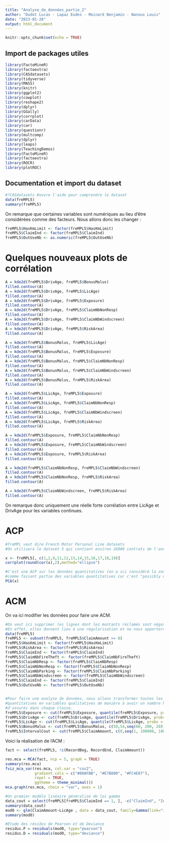 ```yaml
---
title: "Analyse_de_données_partie_2"
author: "Dudot Lucas - Lapaz Eudes - Moinard Benjamin - Nanoux Louis"
date: "2023-01-28"
output: html_document
---
```


```r
knitr::opts_chunk$set(echo = TRUE)
```

## Import de packages utiles

```r
library(FactoMineR)
library(factoextra)
library(CASdatasets)
library(tidyverse)
library(MASS)
library(knitr)
library(ggplot2)
library(cowplot)
library(reshape2)
library(dplyr)
library(GGally)
library(corrplot)
library(carData) 
library(car)
library(questionr)
library(multcomp)
library(dplyr)
library(leaps)
library(TeachingDemos)
library(FactoMineR)
library(factoextra)
library(ROCR)
library(plotROC)
```

## Documentation et import du dataset

```r
#?CASdatasets #ouvre l'aide pour comprendre le dataset
data(freMPL5)
summary(freMPL5)
```

On remarque que certaines variables sont numériques au lieu d'être considérées comme des facteurs. Nous allons donc les changer :

```r
freMPL5$HasKmLimit <- factor(freMPL5$HasKmLimit)
freMPL5$ClaimInd <- factor(freMPL5$ClaimInd)
freMPL5$OutUseNb <- as.numeric(freMPL5$OutUseNb)
```

# Quelques nouveaux plots de corrélation

```r
A = kde2d(freMPL5$DrivAge, freMPL5$BonusMalus)
filled.contour(A)
A = kde2d(freMPL5$DrivAge, freMPL5$LicAge)
filled.contour(A)
A = kde2d(freMPL5$DrivAge, freMPL5$Exposure)
filled.contour(A)
A = kde2d(freMPL5$DrivAge, freMPL5$ClaimNbNonResp)
filled.contour(A)
A = kde2d(freMPL5$DrivAge, freMPL5$ClaimNbWindscreen)
filled.contour(A)
A = kde2d(freMPL5$DrivAge, freMPL5$RiskArea)
filled.contour(A)
```

```r
A = kde2d(freMPL5$BonusMalus, freMPL5$LicAge)
filled.contour(A)
A = kde2d(freMPL5$BonusMalus, freMPL5$Exposure)
filled.contour(A)
A = kde2d(freMPL5$BonusMalus, freMPL5$ClaimNbNonResp)
filled.contour(A)
A = kde2d(freMPL5$BonusMalus, freMPL5$ClaimNbWindscreen)
filled.contour(A)
A = kde2d(freMPL5$BonusMalus, freMPL5$RiskArea)
filled.contour(A)
```

```r
A = kde2d(freMPL5$LicAge, freMPL5$Exposure)
filled.contour(A)
A = kde2d(freMPL5$LicAge, freMPL5$ClaimNbNonResp)
filled.contour(A)
A = kde2d(freMPL5$LicAge, freMPL5$ClaimNbWindscreen)
filled.contour(A)
A = kde2d(freMPL5$LicAge, freMPL5$RiskArea)
filled.contour(A)
```

```r
A = kde2d(freMPL5$Exposure, freMPL5$ClaimNbNonResp)
filled.contour(A)
A = kde2d(freMPL5$Exposure, freMPL5$ClaimNbWindscreen)
filled.contour(A)
A = kde2d(freMPL5$Exposure, freMPL5$RiskArea)
filled.contour(A)
```

```r
A = kde2d(freMPL5$ClaimNbNonResp, freMPL5$ClaimNbWindscreen)
filled.contour(A)
A = kde2d(freMPL5$ClaimNbNonResp, freMPL5$RiskArea)
filled.contour(A)
```

```r
A = kde2d(freMPL5$ClaimNbWindscreen, freMPL5$RiskArea)
filled.contour(A)
```

On remarque donc uniquement une réelle forte corrélation entre LicAge et DrivAge pour les variables continues.

# ACP

```r
#freMPL veut dire French Motor Personal Line datasets
#On utilisera le dataset 5 qui contient environ 26000 contrats de l'annee 2004

x <- freMPL5[, c(1,2,9,11,12,13,14,15,16,17,18,19)]
corrplot(round(cor(x),2),method="ellipse")

#C'est une ACP sur les données quantitatives (on a ici considéré la zone
#comme faisant partie des variables quantitatives car c'est "possibly ordered")
PCA(x)
```

# ACM

On va ici modifier les données pour faire une ACM.

```r
#On veut ici supprimer les lignes dont les montants réclamés sont négatifs.
#En effet, elles donnent lieu à une régularisation et ne nous apporterons rien.
data(freMPL5)
freMPL5 <- subset(freMPL5, freMPL5$ClaimAmount >= 0)
freMPL5$HasKmLimit <- factor(freMPL5$HasKmLimit)
freMPL5$RiskArea <- factor(freMPL5$RiskArea)
freMPL5$ClaimInd <- factor(freMPL5$ClaimInd)
freMPL5$ClaimNbFireTheft <- factor(freMPL5$ClaimNbFireTheft)
freMPL5$ClaimNbResp <- factor(freMPL5$ClaimNbResp)
freMPL5$ClaimNbNonResp <- factor(freMPL5$ClaimNbNonResp)
freMPL5$ClaimNbParking <- factor(freMPL5$ClaimNbParking)
freMPL5$ClaimNbWindscreen <- factor(freMPL5$ClaimNbWindscreen)
freMPL5$ClaimInd <- factor(freMPL5$ClaimInd)
freMPL5$OutUseNb <- factor(freMPL5$OutUseNb)


#Pour faire une analyse de données, nous allons transformer toutes les variables
#quantitatives en variables qualitatives de manière à avoir un nombre homogènes
#d'assurés dans chaque classe.
freMPL5$Exposure <- cut(freMPL5$Exposure, quantile(freMPL5$Exposure, probs = seq(0,1,1/4)), include.lowest = TRUE)
freMPL5$DrivAge <- cut(freMPL5$DrivAge, quantile(freMPL5$DrivAge, probs = seq(0,1,1/6)), include.lowest = TRUE)
freMPL5$LicAge <- cut(freMPL5$LicAge, quantile(freMPL5$LicAge, probs = seq(0,1,1/6)), include.lowest = TRUE)
freMPL5$BonusMalus <- cut(freMPL5$BonusMalus, c(50,54,seq(60, 200, 20)), include.lowest = TRUE)
freMPL5$IntervalCout <- cut(freMPL5$ClaimAmount, c(0,seq(1, 100000, 1000)), include.lowest = TRUE)
```

Voici la réalisation de l'ACM :

```r
fact <- select(freMPL5, !c(RecordBeg, RecordEnd, ClaimAmount))

res.mca = MCA(fact, ncp = 5, graph = TRUE)
summary(res.mca)
fviz_mca_var(res.mca, col.var = "cos2",
             gradient.cols = c("#00AFBB", "#E7B800", "#FC4E07"), 
             repel = TRUE, 
             ggtheme = theme_minimal())
mca.graph(res.mca, choix = "var", axes = 1)
```

```r

#Un premier modèle linéaire généralisé de loi gamma
data_cout = select(freMPL5[freMPL5$ClaimInd == 1, ], -c("ClaimInd", "IntervalCout","Freq","RecordBeg", "RecordEnd"))
summary(data_cout)
mod0 <- glm(ClaimAmount~LicAge , data = data_cout, family=Gamma(link="inverse"), offset = Exposure)
summary(mod0)

#Etude des résidus de Pearson et de Deviance
residus.P = residuals(mod0, type="pearson")
residus.D = residuals(mod0, type="deviance")
```
